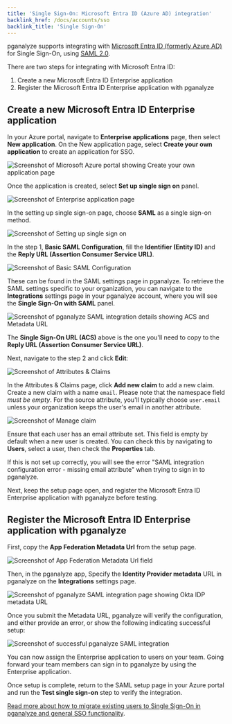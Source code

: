```yaml
---
title: 'Single Sign-On: Microsoft Entra ID (Azure AD) integration'
backlink_href: /docs/accounts/sso
backlink_title: 'Single Sign-On'
---
```


pganalyze supports integrating with [Microsoft Entra ID (formerly Azure AD)](https://www.microsoft.com/en-us/security/business/identity-access/microsoft-entra-id)
for Single Sign-On, using [SAML 2.0](https://learn.microsoft.com/en-us/entra/architecture/auth-saml).

There are two steps for integrating with Microsoft Entra ID:

1. Create a new Microsoft Entra ID Enterprise application
2. Register the Microsoft Entra ID Enterprise application with pganalyze

## Create a new Microsoft Entra ID Enterprise application

In your Azure portal, navigate to **Enterprise applications** page, then select **New application**.
On the New application page, select **Create your own application** to create an application for SSO.

![Screenshot of Microsoft Azure portal showing Create your own application page](azure_create_enterprise_app.png)

Once the application is created, select **Set up single sign on** panel.

![Screenshot of Enterprise application page](azure_enterprise_app.png)

In the setting up single sign-on page, choose **SAML** as a single sign-on method.

![Screenshot of Setting up single sign on](azure_select_sso_method.png)

In the step 1, **Basic SAML Configuration**, fill the **Identifier (Entity ID)** and the **Reply URL (Assertion Consumer Service URL)**.

![Screenshot of Basic SAML Configuration](azure_setup_saml_step1.png)

These can be found in the SAML settings page in pganalyze.
To retrieve the SAML settings specific to your organization, you can navigate to the **Integrations**
settings page in your pganalyze account, where you will see the **Single Sign-On with SAML** panel.

![Screenshot of pganalyze SAML integration details showing ACS and Metadata URL](../sso_details_for_idp.png)

The **Single Sign-On URL (ACS)** above is the one you'll need to copy to the **Reply URL (Assertion Consumer Service URL)**.

Next, navigate to the step 2 and click **Edit**:

![Screenshot of Attributes & Claims](azure_setup_saml_step2.png)

In the Attributes & Claims page, click **Add new claim** to add a new claim.
Create a new claim with a name `email`. Please note that the namespace field _must be empty_.
For the source attribute, you'll typically choose `user.email` unless your organization keeps the user's email in another attribute.

![Screenshot of Manage claim](azure_setup_saml_email_claim.png)

Ensure that each user has an email attribute set. This field is empty by default when a new user is created.
You can check this by navigating to **Users**, select a user, then check the **Properties** tab.

If this is not set up correctly, you will see the error "SAML integration configuration error - missing email attribute" when trying to sign in to pganalyze.

Next, keep the setup page open, and register the Microsoft Entra ID Enterprise application with pganalyze before testing.

## Register the Microsoft Entra ID Enterprise application with pganalyze

First, copy the **App Federation Metadata Url** from the setup page.

![Screenshot of App Federation Metadata Url field](azure_setup_metadata_url.png)

Then, in the pganalyze app, Specify the **Identity Provider metadata** URL in pganalyze on the **Integrations** settings page.

![Screenshot of pganalyze SAML integration page showing Okta IDP metadata URL](pganalyze_azure_idp_metadata_url.png)

Once you submit the Metadata URL, pganalyze will verify the configuration, and either provide an error,
or show the following indicating successful setup:

![Screenshot of successful pganalyze SAML integration](../sso_success.png)

You can now assign the Enterprise application to users on your team. Going forward your team members can sign in to pganalyze by using the Enterprise application.

Once setup is complete, return to the SAML setup page in your Azure portal and run the **Test single sign-on** step to verify the integration.

[Read more about how to migrate existing users to Single Sign-On in pganalyze and general SSO functionality](/docs/accounts/sso).

